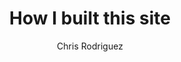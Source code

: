 ---
title: How I built this site
author: Chris Rodriguez
description: The USA is a vast country with a lot of places to visit. Here are the 10 best places to visit in the USA.
postDate: Jan 2, 2023
type: Journal
background: https://images.unsplash.com/photo-1480714378408-67cf0d13bc1b
---